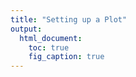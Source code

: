 ```yaml
---
title: "Setting up a Plot"
output:
  html_document:
    toc: true
    fig_caption: true
---
```







